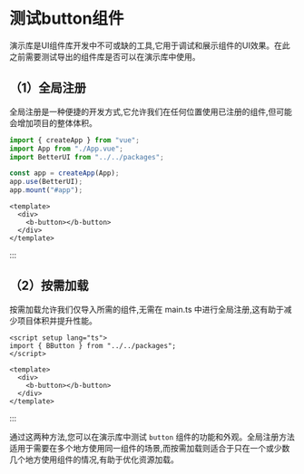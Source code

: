 # 测试button组件

演示库是UI组件库开发中不可或缺的工具,它用于调试和展示组件的UI效果。在此之前需要测试导出的组件库是否可以在演示库中使用。



## （1）全局注册

全局注册是一种便捷的开发方式,它允许我们在任何位置使用已注册的组件,但可能会增加项目的整体体积。



```ts {3,6} [play/src/main.ts]
import { createApp } from "vue";
import App from "./App.vue";
import BetterUI from "../../packages";

const app = createApp(App);
app.use(BetterUI);
app.mount("#app");
```

```vue [play/src/App.vue]
<template>
  <div>
    <b-button></b-button>
  </div>
</template>
```

:::

## （2）按需加载

按需加载允许我们仅导入所需的组件,无需在  main.ts  中进行全局注册,这有助于减少项目体积并提升性能。



```vue {2} [play/src/App.vue]
<script setup lang="ts">
import { BButton } from "../../packages";
</script>

<template>
  <div>
    <b-button></b-button>
  </div>
</template>
```

:::

通过这两种方法,您可以在演示库中测试 `button` 组件的功能和外观。全局注册方法适用于需要在多个地方使用同一组件的场景,而按需加载则适合于只在一个或少数几个地方使用组件的情况,有助于优化资源加载。